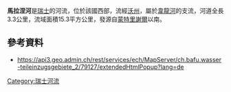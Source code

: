 {{Coord|46.59422|N|6.40568|E|display=title}}

'''馬拉涅河'''是[[瑞士|瑞士]]的河流，位於該國西部，流經[[沃州|沃州]]，屬於[[韋龍河|韋龍河]]的支流，河道全長3.3公里，流域面積15.3平方公里，發源自[[蒙特里謝爾|蒙特里謝爾]]以南。

==參考資料==
* https://api3.geo.admin.ch/rest/services/ech/MapServer/ch.bafu.wasser-teileinzugsgebiete_2/79127/extendedHtmlPopup?lang=de 

{{Switzerland-geo-stub}}
[[Category:瑞士河流|Category:瑞士河流]]